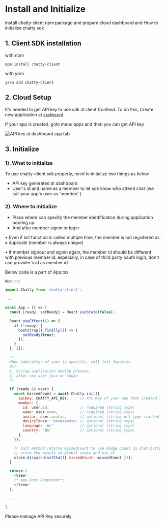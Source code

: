 # Install and Initialize
Install chatty-client npm package and prepare cloud dashboard and How to initialize chatty sdk

## 1. Client SDK installation

with npm
```npm
npm install chatty-client
```

with yarn
```yarn
yarn add chatty-client
```


## 2. Cloud Setup

It's needed to get API key to use sdk at client frontend. To do this, Create new application at [`dashboard`](https://devdashboard.chatty-cloud.com)

If your app is created, goto menu apps and then you can get API key


![API key at dashboard app tab](/img/docs/dashboard-apikey.png)


## 3. Initialize

### 1). What to initialize

To use chatty-client sdk properly, need to initialize two things as below

- API key generated at dashboard
- User's id and name as a member to let sdk know who attend chat (we call your app's user as 'member' )


### 2). Where to initialize
- Place where can specify the member identification during application booting up
- And after member signin or login


<InfoBlock type="note">
• Even if init function is called multiple time, the member is not registered as a duplicate (member is always unique)

• If member signout and signin again, the member id should be different with previous member id. especially, in case of third party oauth login, don't use provider's id as member id
</InfoBlock>


Below code is a part of App.tsx
```javascript
App.tsx

import Chatty from 'chatty-client';

...

const App = () => {
  const [ready, setReady] = React.useState(false);

  React.useEffect(() => {
    if (!ready) {
      bootstrap().finally(() => {
        setReady(true);
      });
    }
  }, []);

  /*
  When identifier of user is specific, call init function
  Ex) 
  1. during application bootup process, 
  2. after new user join or login
  */

  if (ready && user) {
    const missedCount = await Chatty.init({
      apiKey: CHATTY_API_KEY,     // API Key of your app that created in dashboard 
      member: {
        id: user.id,              // required (string type)
        name: user.name,          // required (string type)
        avatar: user.avatar,      // optional (string url type started with 'https://')  
        deviceToken: 'xxxxxxxxxx' // optional (string type)
        language: 'en'            // optional (string type)
        country: 'US'             // optional (string type)
      },
    });

    // init method returns missedCount to use badge count in chat button
    // store the result to global state and use it
    store.dispatch(setChat({ missedCount: missedCount }));
  }

  return (
    <View>
    /* App Root Component*/
    </View>
  );

  ...

}
```
<InfoBlock type="warning">
  Please manage API Key securely.
</InfoBlock>



